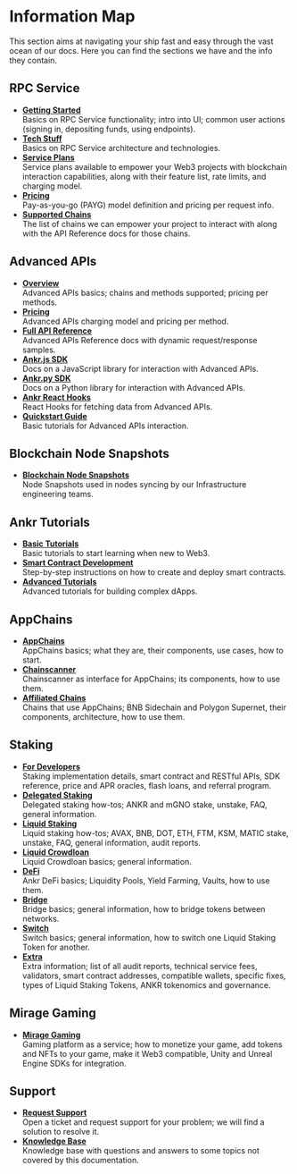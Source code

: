 # Information Map

This section aims at navigating your ship fast and easy through the vast ocean of our docs. Here you can find the sections we have and the info they contain.

## RPC Service

  * [**Getting Started**](/rpc-service/getting-started/)<br/>
    Basics on RPC Service functionality; intro into UI; common user actions (signing in, depositing funds, using endpoints).
  * [**Tech Stuff**](/rpc-service/tech-stuff/)<br/>
    Basics on RPC Service architecture and technologies.
  * [**Service Plans**](/rpc-service/service-plans/)<br/>
    Service plans available to empower your Web3 projects with blockchain interaction capabilities, along with their feature list, rate limits, and charging model.
  * [**Pricing**](/rpc-service/pricing/)<br/>
    Pay-as-you-go (PAYG) model definition and pricing per request info.
  * [**Supported Chains**](/rpc-service/chains/chains-list/)<br/>
    The list of chains we can empower your project to interact with along with the API Reference docs for those chains.

## Advanced APIs

  * [**Overview**](/advanced-api/overview/)<br/>
  	Advanced APIs basics; chains and methods supported; pricing per methods.
  * [**Pricing**](/advanced-api/pricing/)<br/>
  	Advanced APIs charging model and pricing per method.
  * [**Full API Reference**](https://api-docs.ankr.com/reference/introduction)<br/>
  	Advanced APIs Reference docs with dynamic request/response samples.
  * [**Ankr.js SDK**](/advanced-api/javascript-sdk/)<br/>
  	Docs on a JavaScript library for interaction with Advanced APIs.
  * [**Ankr.py SDK**](/advanced-api/python-sdk/)<br/>
  	Docs on a Python library for interaction with Advanced APIs.
  * [**Ankr React Hooks**](/advanced-api/react-hooks/)<br/>
  	React Hooks for fetching data from Advanced APIs.
  * [**Quickstart Guide**](/advanced-api/quickstart/overview/)<br/>
  	Basic tutorials for Advanced APIs interaction.

## Blockchain Node Snapshots

* [**Blockchain Node Snapshots**](/node-snapshot/)<br/>
  Node Snapshots used in nodes syncing by our Infrastructure engineering teams.

## Ankr Tutorials

* [**Basic Tutorials**](/basic-tutorials/dapp-on-ethereum-using-nocode/)<br/>
  Basic tutorials to start learning when new to Web3.
* [**Smart Contract Development**](/smart-contract-tutorials/erc-721-smart-contract-on-avalanche/)<br/>
  Step-by-step instructions on how to create and deploy smart contracts.
* [**Advanced Tutorials**](/advanced-tutorials/donation-based-crowdfunding-dapp-on-polygon-with-ankr/)<br/>
  Advanced tutorials for building complex dApps.

## AppChains

* [**AppChains**](/app-chains/overview/)<br/>
  AppChains basics; what they are, their components, use cases, how to start.
* [**Chainscanner**](/chainscanner/overview/)<br/>
  Chainscanner as interface for AppChains; its components, how to use them.
* [**Affiliated Chains**](/affiliated-chains/bnb-sidechain/overview/)<br/>
  Chains that use AppChains; BNB Sidechain and Polygon Supernet, their components, architecture, how to use them.

## Staking

* [**For Developers**](/staking-for-developers/overview/)<br/>
  Staking implementation details, smart contract and RESTful APIs, SDK reference, price and APR oracles, flash loans, and referral program.
* [**Delegated Staking**](/delegated-staking/ankr/overview/)<br/>
  Delegated staking how-tos; ANKR and mGNO stake, unstake, FAQ, general information.
* [**Liquid Staking**](/liquid-staking/overview/)<br/>
  Liquid staking how-tos; AVAX, BNB, DOT, ETH, FTM, KSM, MATIC stake, unstake, FAQ, general information, audit reports.
* [**Liquid Crowdloan**](/liquid-crowdloan/overview/)<br/>
  Liquid Crowdloan basics; general information.
* [**DeFi**](/defi/overview/)<br/>
  Ankr DeFi basics; Liquidity Pools, Yield Farming, Vaults, how to use them.
* [**Bridge**](/bridge/overview/)<br/>
  Bridge basics; general information, how to bridge tokens between networks.
* [**Switch**](/switch/overview/)<br/>
  Switch basics; general information, how to switch one Liquid Staking Token for another.
* [**Extra**](/staking-extra/audit-reports/)<br/>
  Extra information; list of all audit reports, technical service fees, validators, smart contract addresses, compatible wallets, specific fixes, types of Liquid Staking Tokens, ANKR tokenomics and governance.

## Mirage Gaming

* [**Mirage Gaming**](/gaming-overview/)<br/>
  Gaming platform as a service; how to monetize your game, add tokens and NFTs to your game, make it Web3 compatible, Unity and Unreal Engine SDKs for integration.

## Support
* [**Request Support**](https://ankrnetwork.atlassian.net/servicedesk/customer/portal/10)<br/>
  Open a ticket and request support for your problem; we will find a solution to resolve it.
* [**Knowledge Base**](https://ankrnetwork.atlassian.net/wiki/spaces/EUSKB/overview)<br/>
  Knowledge base with questions and answers to some topics not covered by this documentation.





